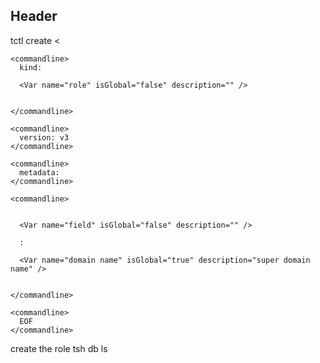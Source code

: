 ## Header

<snippet>
  <command>
    <commandline data-content="$ ">
      tctl create <<EOF
    </commandline>

    <commandline>
      kind: 

      <Var name="role" isGlobal="false" description="" />


    </commandline>

    <commandline>
      version: v3
    </commandline>

    <commandline>
      metadata:
    </commandline>

    <commandline>
        

      <Var name="field" isGlobal="false" description="" />

      : 

      <Var name="domain name" isGlobal="true" description="super domain name" />


    </commandline>

    <commandline>
      EOF
    </commandline>
  </command>

  <commandcomment data-type="descr">
    create the role
  </commandcomment>

  <command>
    <commandline data-content="$ ">
      tsh db ls
    </commandline>
  </command>
</snippet>
